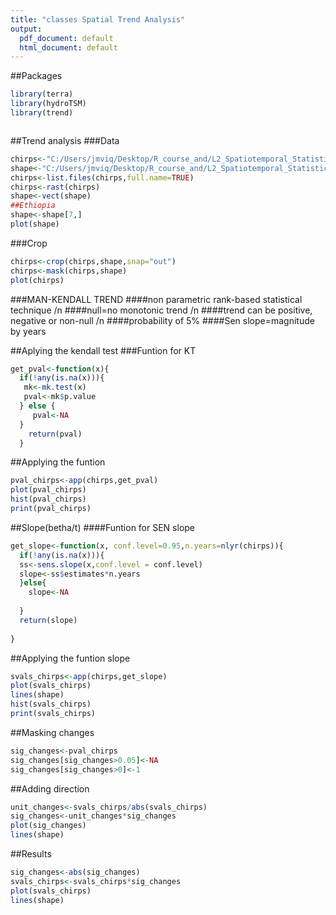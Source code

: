 ---
title: "classes Spatial Trend Analysis"
output:
  pdf_document: default
  html_document: default
---
##Packages 
```{r}
library(terra)
library(hydroTSM)
library(trend)



```
##Trend analysis 
###Data
```{r}
chirps<-"C:/Users/jmviq/Desktop/R_course_and/L2_Spatiotemporal_Statistics/CHIRPS_annual"
shape<-"C:/Users/jmviq/Desktop/R_course_and/L2_Spatiotemporal_Statistics/Countries/"
chirps<-list.files(chirps,full.name=TRUE)
chirps<-rast(chirps)
shape<-vect(shape)
##Ethiopia 
shape<-shape[7,]
plot(shape)
```

###Crop
```{r}
chirps<-crop(chirps,shape,snap="out")
chirps<-mask(chirps,shape)
plot(chirps)
```
###MAN-KENDALL TREND
####non parametric rank-based statistical technique /n
####null=no monotonic trend /n
####trend can be positive, negative or non-null /n
####probability of 5%
####Sen slope=magnitude by years 

##Aplying the kendall test
###Funtion for KT
```{r}
get_pval<-function(x){
  if(!any(is.na(x))){
   mk<-mk.test(x)
   pval<-mk$p.value
  } else {
     pval<-NA
  }
    return(pval)
  }

```
##Applying the funtion 
```{r}
pval_chirps<-app(chirps,get_pval)
plot(pval_chirps)
hist(pval_chirps)
print(pval_chirps)
```
##Slope(betha/t)
####Funtion for SEN slope
```{r}
get_slope<-function(x, conf.level=0.95,n.years=nlyr(chirps)){
  if(!any(is.na(x))){
  ss<-sens.slope(x,conf.level = conf.level)
  slope<-ss$estimates*n.years
  }else{
    slope<-NA
    
  }
  return(slope)
  
}
```

##Applying the funtion slope  
```{r}
svals_chirps<-app(chirps,get_slope)
plot(svals_chirps)
lines(shape)
hist(svals_chirps)
print(svals_chirps)
```
##Masking changes
```{r}
sig_changes<-pval_chirps
sig_changes[sig_changes>0.05]<-NA
sig_changes[sig_changes>0]<-1
```
##Adding direction 
```{r}
unit_changes<-svals_chirps/abs(svals_chirps)
sig_changes<-unit_changes*sig_changes
plot(sig_changes)
lines(shape)


```

##Results 
```{r}
sig_changes<-abs(sig_changes)
svals_chirps<-svals_chirps*sig_changes
plot(svals_chirps)
lines(shape)


```